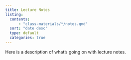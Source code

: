 ```yaml
---
title: Lecture Notes
listing:
  contents:
      - "class-materials/*/notes.qmd"
  sort: "date desc"
  type: default
  categories: true
---
```


Here is a description of what's going on with lecture notes.
